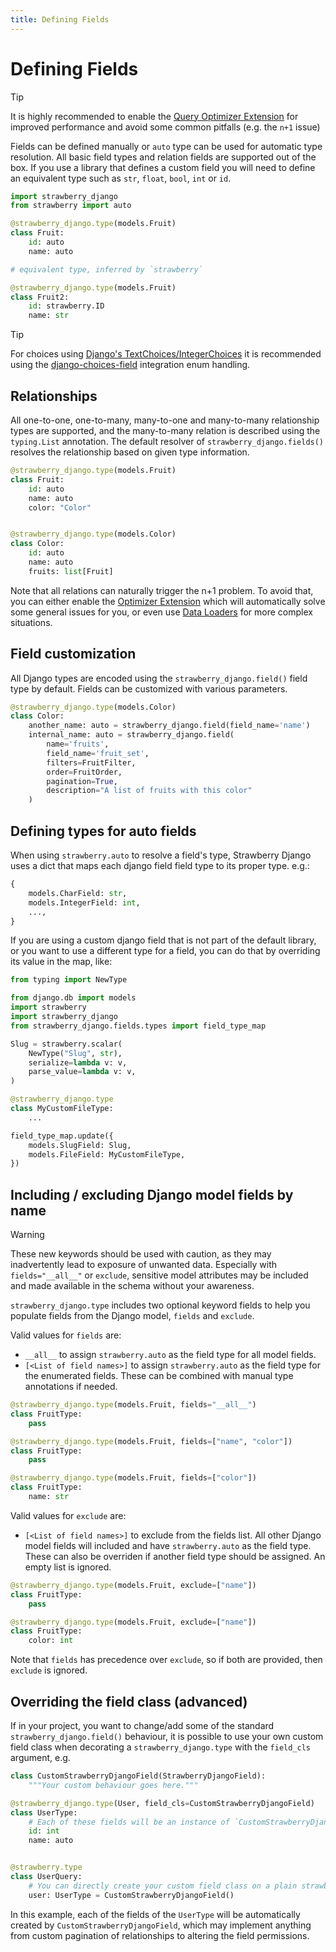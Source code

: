 ```yaml
---
title: Defining Fields
---
```


# Defining Fields

> [!TIP]
> It is highly recommended to enable the [Query Optimizer Extension](/docs/django/guide/optimizer)
> for improved performance and avoid some common pitfalls (e.g. the `n+1` issue)
> 


Fields can be defined manually or `auto` type can be used for automatic type resolution. All basic field types and relation fields are supported out of the box. If you use a library that defines a custom field you will need to define an equivalent type such as `str`, `float`, `bool`, `int` or `id`.

```python title="types.py"
import strawberry_django
from strawberry import auto

@strawberry_django.type(models.Fruit)
class Fruit:
    id: auto
    name: auto

# equivalent type, inferred by `strawberry`

@strawberry_django.type(models.Fruit)
class Fruit2:
    id: strawberry.ID
    name: str
```

> [!TIP]
> For choices using
> [Django's TextChoices/IntegerChoices](https://docs.djangoproject.com/en/4.2/ref/models/fields/#enumeration-types)
> it is recommended using the [django-choices-field](/docs/django/integrations/choices-field) integration
> enum handling.
> 


## Relationships

All one-to-one, one-to-many, many-to-one and many-to-many relationship types are supported, and the many-to-many relation is described using the `typing.List` annotation.
The default resolver of `strawberry_django.fields()` resolves the relationship based on given type information.

```python title="types.py"
@strawberry_django.type(models.Fruit)
class Fruit:
    id: auto
    name: auto
    color: "Color"


@strawberry_django.type(models.Color)
class Color:
    id: auto
    name: auto
    fruits: list[Fruit]
```

Note that all relations can naturally trigger the n+1 problem. To avoid that, you can either
enable the [Optimizer Extension](/docs/django/guide/optimizer) which will automatically
solve some general issues for you, or even use
[Data Loaders](https://strawberry.rocks/docs/guides/dataloaders) for more complex
situations.

## Field customization

All Django types are encoded using the `strawberry_django.field()` field type by default. Fields can be customized with various parameters.

```python title="types.py"
@strawberry_django.type(models.Color)
class Color:
    another_name: auto = strawberry_django.field(field_name='name')
    internal_name: auto = strawberry_django.field(
        name='fruits',
        field_name='fruit_set',
        filters=FruitFilter,
        order=FruitOrder,
        pagination=True,
        description="A list of fruits with this color"
    )
```

## Defining types for auto fields

When using `strawberry.auto` to resolve a field's type, Strawberry Django uses a dict that maps
each django field field type to its proper type. e.g.:

```python
{
    models.CharField: str,
    models.IntegerField: int,
    ...,
}
```

If you are using a custom django field that is not part of the default library,
or you want to use a different type for a field, you can do that by overriding
its value in the map, like:

```python
from typing import NewType

from django.db import models
import strawberry
import strawberry_django
from strawberry_django.fields.types import field_type_map

Slug = strawberry.scalar(
    NewType("Slug", str),
    serialize=lambda v: v,
    parse_value=lambda v: v,
)

@strawberry_django.type
class MyCustomFileType:
    ...

field_type_map.update({
    models.SlugField: Slug,
    models.FileField: MyCustomFileType,
})
```

## Including / excluding Django model fields by name

> [!WARNING]
> These new keywords should be used with caution, as they may inadvertently lead to exposure of unwanted data. Especially with `fields="__all__"` or `exclude`, sensitive model attributes may be included and made available in the schema without your awareness.
> 


`strawberry_django.type` includes two optional keyword fields to help you populate fields from the Django model, `fields` and `exclude`.

Valid values for `fields` are:

- `__all__` to assign `strawberry.auto` as the field type for all model fields.
- `[<List of field names>]` to assign `strawberry.auto` as the field type for the enumerated fields. These can be combined with manual type annotations if needed.

```python title="All Fields"
@strawberry_django.type(models.Fruit, fields="__all__")
class FruitType:
    pass
```

```python title="Enumerated Fields"
@strawberry_django.type(models.Fruit, fields=["name", "color"])
class FruitType:
    pass
```

```python title="Overriden Fields"
@strawberry_django.type(models.Fruit, fields=["color"])
class FruitType:
    name: str
```

Valid values for `exclude` are:

- `[<List of field names>]` to exclude from the fields list. All other Django model fields will included and have `strawberry.auto` as the field type. These can also be overriden if another field type should be assigned. An empty list is ignored.

```python title="Exclude Fields"
@strawberry_django.type(models.Fruit, exclude=["name"])
class FruitType:
    pass
```

```python title="Overriden Exclude Fields"
@strawberry_django.type(models.Fruit, exclude=["name"])
class FruitType:
    color: int
```

Note that `fields` has precedence over `exclude`, so if both are provided, then `exclude` is ignored.

## Overriding the field class (advanced)

If in your project, you want to change/add some of the standard `strawberry_django.field()` behaviour,
it is possible to use your own custom field class when decorating a `strawberry_django.type` with the `field_cls` argument, e.g.

```python title="types.py"
class CustomStrawberryDjangoField(StrawberryDjangoField):
    """Your custom behaviour goes here."""

@strawberry_django.type(User, field_cls=CustomStrawberryDjangoField)
class UserType:
    # Each of these fields will be an instance of `CustomStrawberryDjangoField`.
    id: int
    name: auto


@strawberry.type
class UserQuery:
    # You can directly create your custom field class on a plain strawberry type
    user: UserType = CustomStrawberryDjangoField()

```

In this example, each of the fields of the `UserType` will be automatically created by `CustomStrawberryDjangoField`,
which may implement anything from custom pagination of relationships to altering the field permissions.